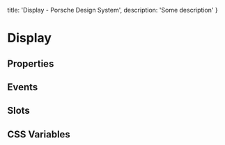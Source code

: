
  title: 'Display - Porsche Design System',
  description: 'Some description'
}

# Display <ComponentStatus tagName="p-display"></ComponentStatus>

## Properties

<ComponentMetaProps tagName="p-display"></ComponentMetaProps>

## Events

[//]: # (<ComponentMetaEvents tagName="p-display"></ComponentMetaEvents>)

## Slots

[//]: # (<ComponentMetaSlots tagName="p-display"></ComponentMetaSlots>)

## CSS Variables

[//]: # (<ComponentMetaCssVariables tagName="p-display"></ComponentMetaCssVariables>)